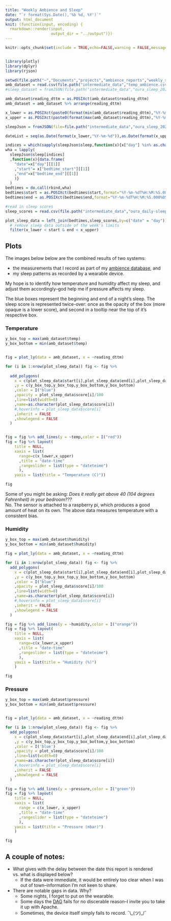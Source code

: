 ```yaml
---
title: "Weekly Ambience and Sleep"
date: "`r format(Sys.Date(),'%b %d, %Y')`"
output: html_document
knit: (function(input, encoding) {
  rmarkdown::render(input,
                    output_dir = "../output")})
---
```


```r
knitr::opts_chunk$set(include = TRUE,echo=FALSE,warning = FALSE,message=FALSE)


library(plotly)
library(dplyr)
library(rjson)

setwd(file.path("~","Documents","projects","ambience_reports","weekly_sleep"))
amb_dataset = read.csv(file.path("intermediate_data","temp_ambience.csv"))
#sleep_dataset = fromJSON(file.path("intermediate_data","oura_sleep_2024-08-04T19-54-06.json"),flatten = T)

amb_dataset$reading_dttm = as.POSIXct(amb_dataset$reading_dttm)
amb_dataset = amb_dataset %>% arrange(reading_dttm)

x_lower = as.POSIXct(paste0(format(min(amb_dataset$reading_dttm),"%Y-%m-%d")," 12:00"))
x_upper = as.POSIXct(paste0(format(max(amb_dataset$reading_dttm),"%Y-%m-%d")," 12:00"))

sleepJson = fromJSON(file=file.path("intermediate_data","oura_sleep_2024-08-04T19-54-06.json"))

dateList = seq(as.Date(format(x_lower,"%Y-%m-%d")),as.Date(format(x_upper,"%Y-%m-%d")),by="1 day")

indices = which(sapply(sleepJson$sleep,function(x){x["day"] %in% as.character(dateList)}))
wha = lapply(
  sleepJson$sleep[indices]
  ,function(x){data.frame(
    "date"=x["day"][[1]]
    ,"start"= x["bedtime_start"][[1]]
    ,"end"=x["bedtime_end"][[1]]
    )}
  )
bedtimes = do.call(rbind,wha)
bedtimes$start = as.POSIXct(bedtimes$start,format="%Y-%m-%dT%H:%M:%S.000%OS")
bedtimes$end = as.POSIXct(bedtimes$end,format="%Y-%m-%dT%H:%M:%S.000%OS")

#read in sleep scores
sleep_scores = read.csv(file.path("intermediate_data","oura_daily-sleep_2024-08-04T18-49-07.csv"),header = TRUE)

plot_sleep_data = left_join(bedtimes,sleep_scores,by=c("date" = "day")) %>%
  # remove sleep data outside of the week's limits
  filter(x_lower < start & end < x_upper) 

```

## Plots {.tabset}

The images below below are the combined results of two systems:  

* the measurements that I record as part of my [ambience database](https://snyderjo.github.io/ambience/), and  
* my sleep patterns as recorded by a wearable device.  

My hope is to identify how temperature and humidity affect my sleep, and adjust them accordingly--god help me if pressure affects my sleep.  

The blue boxes represent the beginning and end of a night's sleep.  The sleep score is represented twice-over: once as the opacity of the box (more opaque is a lower score), and second in a tooltip near the top of it's respective box.  

### Temperature  

```r
y_box_top = max(amb_dataset$temp)
y_box_bottom = min(amb_dataset$temp)


fig = plot_ly(data = amb_dataset, x = ~reading_dttm) 

for (i in 1:nrow(plot_sleep_data)) fig <- fig %>% 
  
  add_polygons(
    x = c(plot_sleep_data$start[i],plot_sleep_data$end[i],plot_sleep_data$end[i],plot_sleep_data$start[i])
    ,y = c(y_box_top,y_box_top,y_box_bottom,y_box_bottom)
    ,color = I("blue")
    ,opacity = plot_sleep_data$score[i]/100
    ,line=list(width=0)
    ,name=as.character(plot_sleep_data$score[i])
    #,hoverinfo = plot_sleep_data$score[i]
    ,inherit = FALSE
    ,showlegend = FALSE
  )


fig = fig %>% add_lines(y = ~temp,color = I("red"))
fig = fig %>% layout(
    title = NULL,
    xaxis = list(
      range=c(x_lower,x_upper)
      ,title = "date-time"
      ,rangeslider = list(type = "dateteime")
      ),
    yaxis = list(title = "Temperature (C)"))

fig
```

Some of you might be asking: *Does it really get above 40 (104 degrees Fahrenheit) in your bedroom???*  
No.  The sensor is attached to a raspberry pi, which produces a good amount of heat on its own.  The above data measures temperature with a consistent bias.

### Humidity  

```r

y_box_top = max(amb_dataset$humidity)
y_box_bottom = min(amb_dataset$humidity)

fig = plot_ly(data = amb_dataset, x = ~reading_dttm) 

for (i in 1:nrow(plot_sleep_data)) fig <- fig %>% 
  add_polygons(
    x = c(plot_sleep_data$start[i],plot_sleep_data$end[i],plot_sleep_data$end[i],plot_sleep_data$start[i])
    ,y = c(y_box_top,y_box_top,y_box_bottom,y_box_bottom)
    ,color = I("blue")
    ,opacity = plot_sleep_data$score[i]/100
    ,line=list(width=0)
    ,name=as.character(plot_sleep_data$score[i])
    #,hoverinfo = plot_sleep_data$score[i]
    ,inherit = FALSE
    ,showlegend = FALSE
  )

fig = fig %>% add_lines(y = ~humidity,color = I("orange"))
fig = fig %>% layout(
    title = NULL,
    xaxis = list(
      range=c(x_lower,x_upper)
      ,title = "date-time"
      ,rangeslider = list(type = "dateteime")
      ),
    yaxis = list(title = "Humidity (%)")
    )

fig


```

### Pressure  

```r
y_box_top = max(amb_dataset$pressure)
y_box_bottom = min(amb_dataset$pressure)


fig = plot_ly(data = amb_dataset, x = ~reading_dttm) 

for (i in 1:nrow(plot_sleep_data)) fig <- fig %>% 
  add_polygons(
    x = c(plot_sleep_data$start[i],plot_sleep_data$end[i],plot_sleep_data$end[i],plot_sleep_data$start[i])
    ,y = c(y_box_top,y_box_top,y_box_bottom,y_box_bottom)
    ,color = I('blue')
    ,opacity = plot_sleep_data$score[i]/100
    ,line=list(width=0)
    ,name=as.character(plot_sleep_data$score[i])
    #,hoverinfo = plot_sleep_data$score[i]
    ,inherit = FALSE
    ,showlegend = FALSE
  )

fig = fig %>% add_lines(y = ~pressure,color = I("green"))
fig = fig %>% layout(
    title = NULL,
    xaxis = list(
      range = c(x_lower, x_upper)
      ,title = "date-time"
      ,rangeslider = list(type = "dateteime")
      ),
    yaxis = list(title = "Pressure (mbar)")
    )

fig


```


## A couple of notes:


* What gives with the delay between the date this report is rendered vs. what is displayed below?  
  + If the data were immediate, it would be entirely too clear when I was out of town--information I'm not keen to share.  
* There are notable gaps in data.  Why?  
   + Some nights, I forget to put on the wearable.  
   + Some days the [DAG](https://airflow.apache.org/docs/apache-airflow/1.10.9/concepts.html) fails for no discerable reason--I invite you to take it up with Apache.  
   + Sometimes, the device itself simply fails to record. ¯\\\_(ツ)\_/¯  


